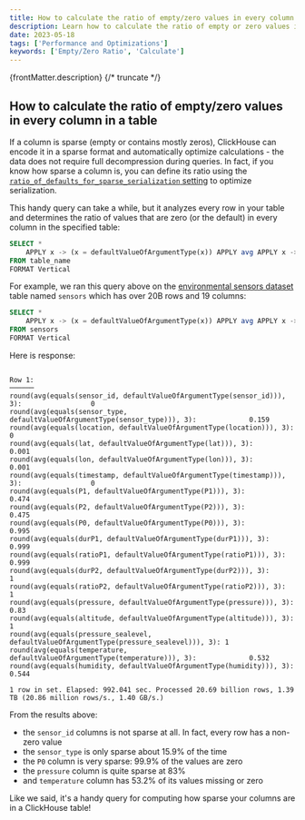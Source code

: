 ```yaml
---
title: How to calculate the ratio of empty/zero values in every column in a table
description: Learn how to calculate the ratio of empty or zero values in every column of a ClickHouse table to optimize sparse column serialization.
date: 2023-05-18
tags: ['Performance and Optimizations']
keywords: ['Empty/Zero Ratio', 'Calculate']
---
```


{frontMatter.description}
{/* truncate */}

## How to calculate the ratio of empty/zero values in every column in a table

If a column is sparse (empty or contains mostly zeros), ClickHouse can encode it in a sparse format and automatically optimize calculations - the data does not require full decompression during queries. In fact, if you know how sparse a column is, you can define its ratio using the [`ratio_of_defaults_for_sparse_serialization` setting](https://clickhouse.com/docs/en/operations/settings/merge-tree-settings#ratio_of_defaults_for_sparse_serialization) to optimize serialization.

This handy query can take a while, but it analyzes every row in your table and determines the ratio of values that are zero (or the default) in every column in the specified table:

```sql
SELECT *
    APPLY x -> (x = defaultValueOfArgumentType(x)) APPLY avg APPLY x -> round(x, 3)
FROM table_name
FORMAT Vertical
```

For example, we ran this query above on the [environmental sensors dataset](https://clickhouse.com/docs/en/getting-started/example-datasets/environmental-sensors) table named `sensors` which has over 20B rows and 19 columns:

```sql
SELECT *
    APPLY x -> (x = defaultValueOfArgumentType(x)) APPLY avg APPLY x -> round(x, 3)
FROM sensors
FORMAT Vertical
```

Here is response:

```response

Row 1:
──────
round(avg(equals(sensor_id, defaultValueOfArgumentType(sensor_id))), 3):                 0
round(avg(equals(sensor_type, defaultValueOfArgumentType(sensor_type))), 3):             0.159
round(avg(equals(location, defaultValueOfArgumentType(location))), 3):                   0
round(avg(equals(lat, defaultValueOfArgumentType(lat))), 3):                             0.001
round(avg(equals(lon, defaultValueOfArgumentType(lon))), 3):                             0.001
round(avg(equals(timestamp, defaultValueOfArgumentType(timestamp))), 3):                 0
round(avg(equals(P1, defaultValueOfArgumentType(P1))), 3):                               0.474
round(avg(equals(P2, defaultValueOfArgumentType(P2))), 3):                               0.475
round(avg(equals(P0, defaultValueOfArgumentType(P0))), 3):                               0.995
round(avg(equals(durP1, defaultValueOfArgumentType(durP1))), 3):                         0.999
round(avg(equals(ratioP1, defaultValueOfArgumentType(ratioP1))), 3):                     0.999
round(avg(equals(durP2, defaultValueOfArgumentType(durP2))), 3):                         1
round(avg(equals(ratioP2, defaultValueOfArgumentType(ratioP2))), 3):                     1
round(avg(equals(pressure, defaultValueOfArgumentType(pressure))), 3):                   0.83
round(avg(equals(altitude, defaultValueOfArgumentType(altitude))), 3):                   1
round(avg(equals(pressure_sealevel, defaultValueOfArgumentType(pressure_sealevel))), 3): 1
round(avg(equals(temperature, defaultValueOfArgumentType(temperature))), 3):             0.532
round(avg(equals(humidity, defaultValueOfArgumentType(humidity))), 3):                   0.544

1 row in set. Elapsed: 992.041 sec. Processed 20.69 billion rows, 1.39 TB (20.86 million rows/s., 1.40 GB/s.)
```

From the results above:

- the `sensor_id` columns is not sparse at all. In fact, every row has a non-zero value
- the `sensor_type` is only sparse about 15.9% of the time
- the `P0` column is very sparse: 99.9% of the values are zero
- the `pressure` column is quite sparse at 83%
- and `temperature` column has 53.2% of its values missing or zero

Like we said, it's a handy query for computing how sparse your columns are in a ClickHouse table!
